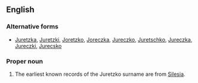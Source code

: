 ==English==

===Alternative forms===
* [[Juretzka]], [[Juretzki]], [[Joretzko]], [[Joreczka]], [[Jureczko]], [[Juretschko]], [[Jureczka]], [[Jureczki]], [[Jurecsko]]

===Proper noun===
{{en-proper noun}}

# {{surname}} The earliest known records of the Juretzko surname are from [[Silesia]].